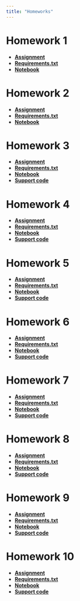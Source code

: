 ```yaml
---
title: "Homeworks"
---
```


# Homework 1

- [**Assignment**](/assignments/homeworks/Homework%201/main.ipynb)
- [**Requirements.txt**](/assignments/homeworks/Homework%201/requirements.txt)
- [**Notebook**](/assignments/homeworks/Homework%201/submission.ipynb)

# Homework 2

- [**Assignment**](/assignments/homeworks/Homework%202/main.ipynb)
- [**Requirements.txt**](/assignments/homeworks/Homework%202/requirements.txt)
- [**Notebook**](/assignments/homeworks/Homework%202/submission.ipynb)

# Homework 3

- [**Assignment**](/assignments/homeworks/Homework%203/main.ipynb)
- [**Requirements.txt**](/assignments/homeworks/Homework%203/requirements.txt)
- [**Notebook**](/assignments/homeworks/Homework%203/submission.ipynb)
- [**Support code**](/assignments/homeworks/Homework%203/hw3_support.py)

# Homework 4

- [**Assignment**](/assignments/homeworks/Homework%204/main.ipynb)
- [**Requirements.txt**](/assignments/homeworks/Homework%204/requirements.txt)
- [**Notebook**](/assignments/homeworks/Homework%204/submission.ipynb)
- [**Support code**](/assignments/homeworks/Homework%204/hw4_support.py)

# Homework 5

- [**Assignment**](/assignments/homeworks/Homework%205/main.ipynb)
- [**Requirements.txt**](/assignments/homeworks/Homework%205/requirements.txt)
- [**Notebook**](/assignments/homeworks/Homework%205/submission.ipynb)
- [**Support code**](/assignments/homeworks/Homework%205/hw5_support.py)

# Homework 6

- [**Assignment**](/assignments/homeworks/Homework%206/main.ipynb)
- [**Requirements.txt**](/assignments/homeworks/Homework%206/requirements.txt)
- [**Notebook**](/assignments/homeworks/Homework%206/submission.ipynb)
- [**Support code**](/assignments/homeworks/Homework%206/hw6_support.py)

# Homework 7

- [**Assignment**](/assignments/homeworks/Homework%207/main.ipynb)
- [**Requirements.txt**](/assignments/homeworks/Homework%207/requirements.txt)
- [**Notebook**](/assignments/homeworks/Homework%207/submission.ipynb)
- [**Support code**](/assignments/homeworks/Homework%207/hw7_support.py)

# Homework 8

- [**Assignment**](/assignments/homeworks/Homework%208/main.ipynb)
- [**Requirements.txt**](/assignments/homeworks/Homework%208/requirements.txt)
- [**Notebook**](/assignments/homeworks/Homework%208/submission.ipynb)
- [**Support code**](/assignments/homeworks/Homework%208/hw8_support.py)

# Homework 9

- [**Assignment**](/assignments/homeworks/Homework%209/main.ipynb)
- [**Requirements.txt**](/assignments/homeworks/Homework%209/requirements.txt)
- [**Notebook**](/assignments/homeworks/Homework%209/submission.ipynb)
- [**Support code**](/assignments/homeworks/Homework%209/hw9_support.py)

# Homework 10

- [**Assignment**](/assignments/homeworks/Homework%2010/main.ipynb)
- [**Requirements.txt**](/assignments/homeworks/Homework%2010/requirements.txt)
- [**Notebook**](/assignments/homeworks/Homework%2010/submission.ipynb)
- [**Support code**](/assignments/homeworks/Homework%2010/hw10_support.py)